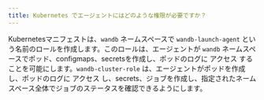 ```yaml
---
title: Kubernetes でエージェントにはどのような権限が必要ですか？
---
```


Kubernetesマニフェストは、`wandb` ネームスペースで `wandb-launch-agent` という名前のロールを作成します。このロールは、エージェントが `wandb` ネームスペースでポッド、configmaps、secretsを作成し、ポッドのログに アクセス することを可能にします。`wandb-cluster-role` は、エージェントがポッドを作成し、ポッドのログに アクセス し、secrets、ジョブを作成し、指定されたネームスペース全体でジョブのステータスを確認できるようにします。